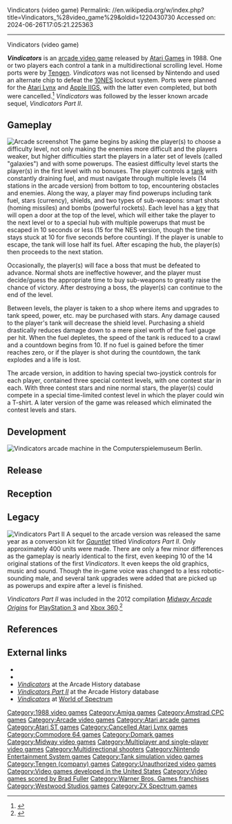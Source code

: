 Vindicators (video game)
Permalink: //en.wikipedia.org/w/index.php?title=Vindicators_%28video_game%29&oldid=1220430730
Accessed on: 2024-06-26T17:05:21.225363



------
Vindicators (video game)
{{redirect|Vindicators|other uses|Vindicator (disambiguation)}}
{{refimprove|date=January 2014}}
{{Infobox video game
| title = Vindicators
| image = Vindicators cover.jpg
| caption = NES Cover art by Marc Ericksen
| developer = '''Arcade'''<br>[[Atari Games]]<br>'''NES'''<br>[[Westwood Associates]]<br>Marco Herrera
| publisher = [[Atari Games]] (arcade)<br>[[Tengen (company)|Tengen]] (home)
| designer = Kelly Turner<br>Norm Avellar
| composer = '''Arcade'''<br>[[Brad Fuller (composer)|Brad Fuller]]<br>Hal Canon<br>'''NES'''<br>Paul S. Mudra<br>Dwight Okahara
| engine = 
| released = 1988
| genre = [[Multidirectional shooter]]
| modes = 1-2 players simultaneously
| platforms = [[Arcade video game|Arcade]], [[Amiga]], [[Amstrad CPC]], [[Atari ST]], [[Commodore 64]], [[Nintendo Entertainment System|NES]], [[ZX Spectrum]]
}}

'''''Vindicators''''' is an [[arcade video game]] released by [[Atari Games]] in 1988. One or two players each control a tank in a multidirectional scrolling level. Home ports were by [[Tengen (company)|Tengen]]. ''Vindicators'' was not licensed by Nintendo and used an alternate chip to defeat the [[10NES]] lockout system. Ports were planned for the [[Atari Lynx]] and [[Apple IIGS]], with the latter even completed, but both were cancelled.<ref>{{cite magazine|url=https://archive.org/stream/grey-matters-volume-3-1992#page/n27/mode/1up|title=Upcoming Games: Vindicators|magazine=Grey Matters|volume=3|publisher=[[Atari Corporation]]|date=1992|page=28}}</ref> ''Vindicators'' was followed by the lesser known arcade sequel, ''Vindicators Part II''.

== Gameplay ==
{{Unreferenced section|date=March 2020}}
[[Image:ARC Vindicators.png|thumb|left|Arcade screenshot]]
The game begins by asking the player(s) to choose a difficulty level, not only making the enemies more difficult and the players weaker, but higher difficulties start the players in a later set of levels (called "galaxies") and with some powerups. The easiest difficulty level starts the player(s) in the first level with no bonuses. The player controls a [[tank]] with constantly draining fuel, and must navigate through multiple levels (14 stations in the arcade version) from bottom to top, encountering obstacles and enemies. Along the way, a player may find powerups including tank fuel, stars (currency), shields, and two types of sub-weapons: smart shots (homing missiles) and bombs (powerful rockets). Each level has a [[lock and key|key]] that will open a door at the top of the level, which will either take the player to the next level or to a special hub with multiple powerups that must be escaped in 10 seconds or less (15 for the NES version, though the timer stays stuck at 10 for five seconds before counting). If the player is unable to escape, the tank will lose half its fuel. After escaping the hub, the player(s) then proceeds to the next station.

Occasionally, the player(s) will face a boss that must be defeated to advance. Normal shots are ineffective however, and the player must decide/guess the appropriate time to buy sub-weapons to greatly raise the chance of victory. After destroying a boss, the player(s) can continue to the end of the level.

Between levels, the player is taken to a shop where items and upgrades to tank speed, power, etc. may be purchased with stars. Any damage caused to the player's tank will decrease the shield level. Purchasing a shield drastically reduces damage down to a mere pixel worth of the fuel gauge per hit. When the fuel depletes, the speed of the tank is reduced to a crawl and a countdown begins from 10. If no fuel is gained before the timer reaches zero, or if the player is shot during the countdown, the tank explodes and a life is lost.

The arcade version, in addition to having special two-joystick controls for each player, contained three special contest levels, with one contest star in each. With three contest stars and nine normal stars, the player(s) could compete in a special time-limited contest level in which the player could win a T-shirt. A later version of the game was released which eliminated the contest levels and stars.

== Development ==
[[File:Video Game Museum in Berlin (45946069171).jpg|thumb|''Vindicators'' arcade machine in the [[Computerspielemuseum Berlin]].]]
{{Expand section|date=August 2019}}

== Release ==
{{Expand section|date=August 2019}}

==Reception==
{{Expand section|date=August 2019}}
{{Video game reviews
| award1Pub = ''Amstrad Action''
| award1 = Mastergame<ref>Game review, Amstrad Action magazine, [[Future Publishing]], issue 43, April 1989</ref>
}}

== Legacy ==
[[Image:ARC Vindicators Part II.png|thumb|right|''Vindicators Part II'']]
A sequel to the arcade version was released the same year as a conversion kit for ''[[Gauntlet (1985 video game)|Gauntlet]]'' titled ''Vindicators Part II''. Only approximately 400 units were made. There are only a few minor differences as the gameplay is nearly identical to the first, even keeping 10 of the 14 original stations of the first ''Vindicators''. It even keeps the old graphics, music and sound. Though the in-game voice was changed to a less robotic-sounding male, and several tank upgrades were added that are picked up as powerups and expire after a level is finished.

''Vindicators Part II'' was included in the 2012 compilation ''[[Midway Arcade Origins]]'' for [[PlayStation 3]] and [[Xbox 360]].<ref>{{cite web | url=http://www.ign.com/articles/2012/11/14/midway-arcade-origins-review | title=Midway Arcade Origins Review | date=14 November 2012}}</ref>

==References==
{{reflist}}

==External links==
* {{KLOV game|10319}}
* {{KLOV game|10320|name=Vindicators Part II}}
* [http://www.arcade-history.com/?page=detail&id=3074 ''Vindicators''] at the Arcade History database
* [http://www.arcade-history.com/?page=detail&id=3075 ''Vindicators Part II''] at the Arcade History database
* [http://www.worldofspectrum.org/infoseekid.cgi?id=0005581 ''Vindicators''] at [[World of Spectrum]]

{{Atari Games}}

[[Category:1988 video games]]
[[Category:Amiga games]]
[[Category:Amstrad CPC games]]
[[Category:Arcade video games]]
[[Category:Atari arcade games]]
[[Category:Atari ST games]]
[[Category:Cancelled Atari Lynx games]]
[[Category:Commodore 64 games]]
[[Category:Domark games]]
[[Category:Midway video games]]
[[Category:Multiplayer and single-player video games]]
[[Category:Multidirectional shooters]]
[[Category:Nintendo Entertainment System games]]
[[Category:Tank simulation video games]]
[[Category:Tengen (company) games]]
[[Category:Unauthorized video games]]
[[Category:Video games developed in the United States]]
[[Category:Video games scored by Brad Fuller]]
[[Category:Warner Bros. Games franchises]]
[[Category:Westwood Studios games]]
[[Category:ZX Spectrum games]]